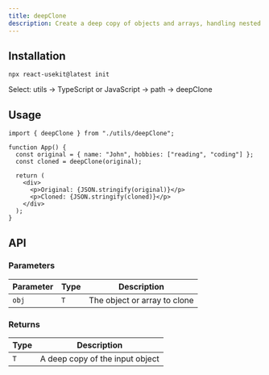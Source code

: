 ```yaml
---
title: deepClone
description: Create a deep copy of objects and arrays, handling nested structures safely.
---
```



## Installation
```tsx
npx react-usekit@latest init
```
<Callout type="info">
  Select: utils → TypeScript or JavaScript → path -> deepClone
</Callout>

## Usage

```tsx
import { deepClone } from "./utils/deepClone";

function App() {
  const original = { name: "John", hobbies: ["reading", "coding"] };
  const cloned = deepClone(original);

  return (
    <div>
      <p>Original: {JSON.stringify(original)}</p>
      <p>Cloned: {JSON.stringify(cloned)}</p>
    </div>
  );
}
```

## API

### Parameters

| Parameter | Type | Description                  |
| --------- | ---- | ---------------------------- |
| `obj`     | `T`  | The object or array to clone |

### Returns

| Type | Description                     |
| ---- | ------------------------------- |
| `T`  | A deep copy of the input object |
